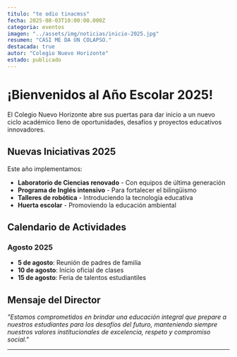 ```yaml
---
titulo: "te odio tinacmss"
fecha: 2025-08-03T10:00:00.000Z
categoria: eventos
imagen: "../assets/img/noticias/inicio-2025.jpg"
resumen: "CASI ME DA UN COLAPSO."
destacada: true
autor: "Colegio Nuevo Horizonte"
estado: publicado
---
```


# ¡Bienvenidos al Año Escolar 2025!

El Colegio Nuevo Horizonte abre sus puertas para dar inicio a un nuevo ciclo académico lleno de oportunidades, desafíos y proyectos educativos innovadores.

## Nuevas Iniciativas 2025

Este año implementamos:

- **Laboratorio de Ciencias renovado** - Con equipos de última generación
- **Programa de Inglés intensivo** - Para fortalecer el bilingüismo
- **Talleres de robótica** - Introduciendo la tecnología educativa
- **Huerta escolar** - Promoviendo la educación ambiental

## Calendario de Actividades

### Agosto 2025
- **5 de agosto**: Reunión de padres de familia
- **10 de agosto**: Inicio oficial de clases
- **15 de agosto**: Feria de talentos estudiantiles

## Mensaje del Director

*"Estamos comprometidos en brindar una educación integral que prepare a nuestros estudiantes para los desafíos del futuro, manteniendo siempre nuestros valores institucionales de excelencia, respeto y compromiso social."*

---
